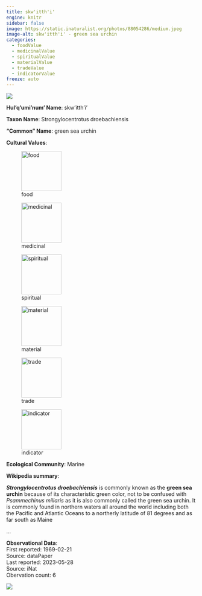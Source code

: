 ```yaml
---
title: skw'itth'i'
engine: knitr
sidebar: false
image: https://static.inaturalist.org/photos/88054286/medium.jpeg
image-alt: skw'itth'i' - green sea urchin
categories:
  - foodValue
  - medicinalValue
  - spiritualValue
  - materialValue
  - tradeValue
  - indicatorValue
freeze: auto
---
```

![](https://static.inaturalist.org/photos/88054286/medium.jpeg){fig-alt="skw'itth'i' - green sea urchin"}

**Hul'q'umi'num' Name**: skw'itth'i'



**Taxon Name**: Strongylocentrotus droebachiensis

**"Common" Name**: green sea urchin

**Cultural Values**:  

::: {layout-nrow=1 style="width:60%"}
![food](/files/food.svg){width=106px}

![medicinal](/files/medicinal.svg){width=106px}

![spiritual](/files/spiritual.svg){width=106px}

![material](/files/material.svg){width=106px}

![trade](/files/trade.svg){width=106px}

![indicator](/files/indicator.svg){width=106px}
:::

**Ecological Community**: Marine

**Wikipedia summary**:  
<p class="mw-empty-elt">
</p>

<p><i><b>Strongylocentrotus droebachiensis</b></i> is commonly known as the <b>green sea urchin</b> because of its characteristic green color, not to be confused with <i>Psammechinus miliaris</i> as it is also commonly called the green sea urchin. It is commonly found in northern waters all around the world including both the Pacific and Atlantic Oceans to a northerly latitude of 81 degrees and as far south as Maine</p>...

**Observational Data**:   
First reported: 1969-02-21  
Source: dataPaper  
Last reported: 2023-05-28  
Source: iNat  
Obervation count: 6

![](community_dist.png)
